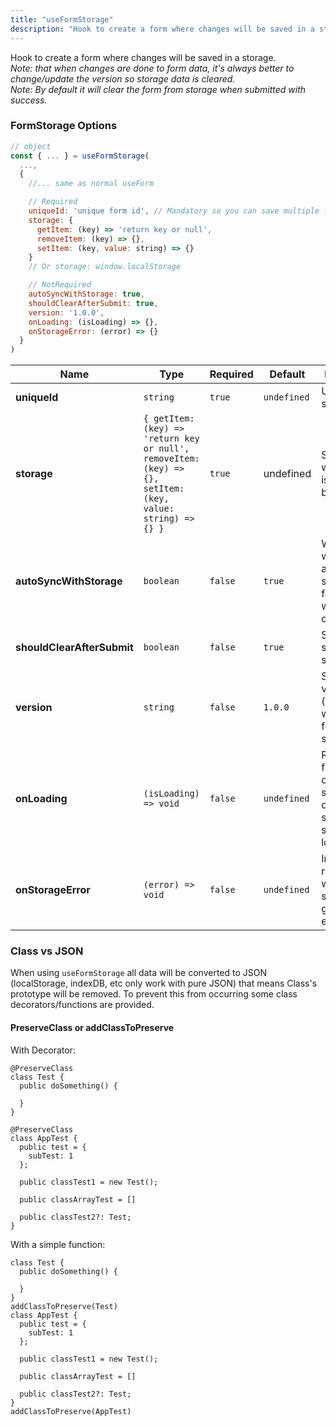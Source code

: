 ---
title: "useFormStorage"
description: "Hook to create a form where changes will be saved in a storage."
---

Hook to create a form where changes will be saved in a storage. <br/>
_Note: that when changes are done to form data, it's always better to change/update the version so storage data is cleared._ <br/>
_Note: By default it will clear the form from storage when submitted with success._

### FormStorage Options

```jsx
// object
const { ... } = useFormStorage(
  ...,
  {
	//... same as normal useForm

	// Required
	uniqueId: 'unique form id', // Mandatory so you can save multiple forms
	storage: {
	  getItem: (key) => 'return key or null',
	  removeItem: (key) => {},
	  setItem: (key, value: string) => {}
	}
	// Or storage: window.localStorage

	// NotRequired
	autoSyncWithStorage: true,
	shouldClearAfterSubmit: true,
	version: '1.0.0',
	onLoading: (isLoading) => {},
	onStorageError: (error) => {}
  }
)
```

| Name | Type | Required | Default | Description |
| ---- | ---- | -------- | -------- | ----------- |
| **uniqueId** | `string` | `true` | `undefined` | Unique id for storage |
| **storage** | `{ getItem: (key) => 'return key or null', removeItem: (key) => {}, setItem: (key, value: string) => {} }` | `true` | undefined | Storage where form is going to be saved |
| **autoSyncWithStorage** | `boolean` | `false` | `true` | When true, will automatically sync the form data with storage one |
| **shouldClearAfterSubmit** | `boolean` | `false` | `true` | Should clear storage after submit |
| **version** | `string` | `false` | `1.0.0` | Storage version (changing will clear form from storage) |
| **onLoading** | `(isLoading) => void` | `false` | `undefined` | Reading from storage can be a small delay, onLoading serves to show a loading. |
| **onStorageError** | `(error) => void` | `false` | `undefined` | In case reading or writing in storage gives an error |

### Class vs JSON

When using `useFormStorage` all data will be converted to JSON (localStorage, indexDB, etc only work with pure JSON) that means Class's prototype will be removed. To prevent this from occurring some class decorators/functions are provided.

#### PreserveClass or addClassToPreserve

With Decorator:

```tsx
@PreserveClass
class Test {
  public doSomething() {
  
  }
}

@PreserveClass
class AppTest {
  public test = {
	subTest: 1
  };

  public classTest1 = new Test();

  public classArrayTest = []

  public classTest2?: Test;
}
```

With a simple function:

```tsx
class Test {
  public doSomething() {

  }
}
addClassToPreserve(Test)
class AppTest {
  public test = {
  	subTest: 1
  };

  public classTest1 = new Test();

  public classArrayTest = []

  public classTest2?: Test;
}
addClassToPreserve(AppTest)
```